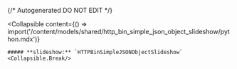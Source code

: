 {/* Autogenerated DO NOT EDIT  */}

<Collapsible
    content={() => import('/content/models/shared/http_bin_simple_json_object_slideshow/python.mdx')}
>
    ##### **slideshow:** `HTTPBinSimpleJSONObjectSlideshow`
    <Collapsible.Break/>
</Collapsible>

